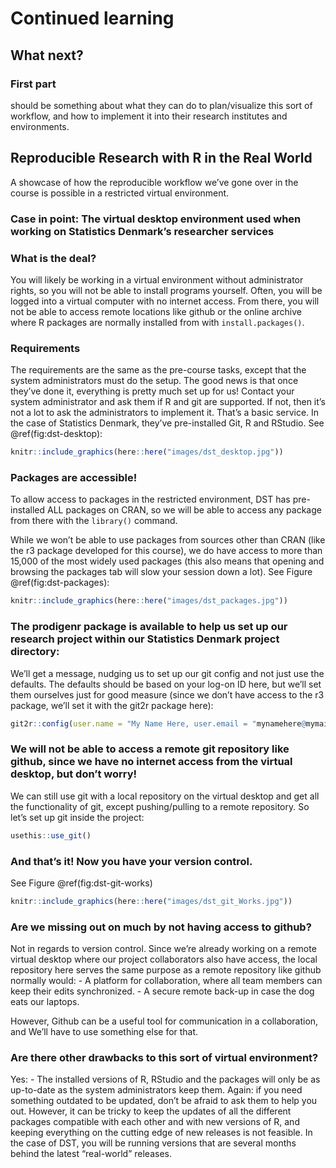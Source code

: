 # Continued learning {#post-course}

## What next?

### First part
should be something about what they can do to plan/visualize this sort of workflow, and how to implement it into their research institutes and environments.


## Reproducible Research with R in the Real World
A showcase of how the reproducible workflow we've gone over in the course is possible in a restricted virtual environment.

### Case in point: The virtual desktop environment used when working on Statistics Denmark's researcher services

### What is the deal?
You will likely be working in a virtual environment without administrator rights, so you will not be able to install programs yourself.
Often, you will be logged into a virtual computer with no internet access. From there, you will not be able to access remote locations like github or the online archive where R packages are normally installed from with `install.packages()`.

### Requirements
The requirements are the same as the pre-course tasks, except that the system administrators must do the setup. The good news is that once they've done it, everything is pretty much set up for us!
Contact your system administrator and ask them if R and git are supported. If not, then it's not a lot to ask the administrators to implement it. That's a basic service.
In the case of Statistics Denmark, they've pre-installed Git, R and RStudio. See \@ref(fig:dst-desktop):
```r
knitr::include_graphics(here::here("images/dst_desktop.jpg"))
```


### Packages are accessible!
To allow access to packages in the restricted environment, DST has pre-installed ALL packages on CRAN, so we will be able to access any package from there with the `library()` command.

While we won't be able to use packages from sources other than CRAN (like the r3 package developed for this course), we do have access to more than 15,000 of the most widely used packages (this also means that opening and browsing the packages tab will slow your session down a lot). See Figure \@ref(fig:dst-packages):
```r
knitr::include_graphics(here::here("images/dst_packages.jpg"))
```

### The prodigenr package is available to help us set up our research project within our Statistics Denmark project directory:
We'll get a message, nudging us to set up our git config and not just use the defaults. The defaults should be based on your log-on ID here, but we'll set them ourselves just for good measure (since we don't have access to the r3 package, we'll set it with the git2r package here):
```r
git2r::config(user.name = "My Name Here, user.email = "mynamehere@mymailhere.com"")
```

### We will not be able to access a remote git repository like github, since we have no internet access from the virtual desktop, but don't worry!
We can still use git with a local repository on the virtual desktop and get all the functionality of git, except pushing/pulling to a remote repository. So let's set up git inside the project:

```r
usethis::use_git()
```

### And that's it! Now you have your version control.
See Figure \@ref(fig:dst-git-works)
```r
knitr::include_graphics(here::here("images/dst_git_Works.jpg"))
```

### Are we missing out on much by not having access to github?

Not in regards to version control. Since we're already working on a remote virtual desktop where our project collaborators also have access, the local repository here serves the same purpose as a remote repository like github normally would: 
- A platform for collaboration, where all team members can keep their edits synchronized.
- A secure remote back-up in case the dog eats our laptops.

However, Github can be a useful tool for communication in a collaboration, and We'll have to use something else for that.

### Are there other drawbacks to this sort of virtual environment?
Yes:
- The installed versions of R, RStudio and the packages will only be as up-to-date as the system administrators keep them. Again: if you need something outdated to be updated, don't be afraid to ask them to help you out. However, it can be tricky to keep the updates of all the different packages compatible with each other and with new versions of R, and keeping everything on the cutting edge of new releases is not feasible. In the case of DST, you will be running versions that are several months behind the latest "real-world" releases.
